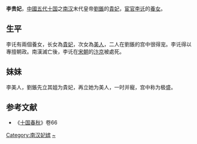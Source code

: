 '''李贵妃'''，[[中國|中國]][[五代十国|五代十国]]之[[南汉|南汉]]末代皇帝[[劉鋹|劉鋹]]的[[貴妃|貴妃]]，[[宦官|宦官]][[李托|李讬]]的[[養女|養女]]。

==生平==
李讬有兩個養女，长女為[[貴妃|貴妃]]，次女為[[美人_(位号)|美人]]，二人在劉鋹的宫中很得宠。李讬得以專擅朝政。南漢滅亡後，李讬在[[宋朝|宋朝]]的[[汴京|汴京]]被處死。
==妹妹==
李美人，劉鋹先立其姐为貴妃，再立她为美人，一时并寵，宫中称为极盛。
==参考文献==
*《[[十国春秋|十国春秋]]》卷66

{{十国皇后}}
[[Category:南汉妃嫔|Category:南汉妃嫔]]
[[Category:李姓|~]]